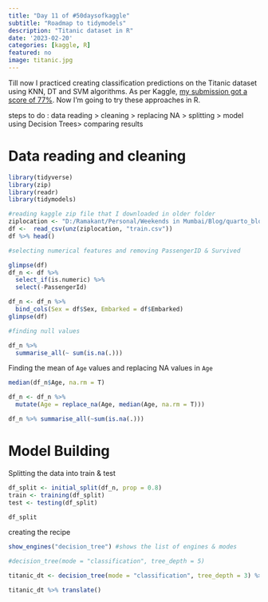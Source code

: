 ```yaml
---
title: "Day 11 of #50daysofkaggle"
subtitle: "Roadmap to tidymodels"
description: "Titanic dataset in R"
date: '2023-02-20'
categories: [kaggle, R]
featured: no
image: titanic.jpg
---
```


Till now I practiced creating classification predictions on the Titanic dataset using KNN, DT and SVM algorithms. As per Kaggle, [my submission got a score of 77%](https://www.kaggle.com/code/dsramakant/titanic-classification-by-decision-trees-python). Now I'm going to try these approaches in R.

steps to do : data reading \> cleaning \> replacing NA \> splitting \> model using Decision Trees\> comparing results

# Data reading and cleaning

```r
library(tidyverse)
library(zip)
library(readr)
library(tidymodels)

#reading kaggle zip file that I downloaded in older folder
ziplocation <- "D:/Ramakant/Personal/Weekends in Mumbai/Blog/quarto_blog/posts/2022-10-12-day-6-of-50daysofkaggle/titanic.zip"
df <-  read_csv(unz(ziplocation, "train.csv"))
df %>% head()

#selecting numerical features and removing PassengerID & Survived

glimpse(df)
df_n <- df %>% 
  select_if(is.numeric) %>% 
  select(-PassengerId)

df_n <- df_n %>% 
  bind_cols(Sex = df$Sex, Embarked = df$Embarked) 
glimpse(df)

#finding null values

df_n %>%  
  summarise_all(~ sum(is.na(.)))
```

Finding the mean of `Age` values and replacing NA values in `Age`

```r
median(df_n$Age, na.rm = T)

df_n <- df_n %>% 
  mutate(Age = replace_na(Age, median(Age, na.rm = T)))

df_n %>% summarise_all(~sum(is.na(.)))
```

# Model Building

Splitting the data into train & test

```r
df_split <- initial_split(df_n, prop = 0.8)
train <- training(df_split)
test <- testing(df_split)

df_split
```

creating the recipe

```r
show_engines("decision_tree") #shows the list of engines & modes

#decision_tree(mode = "classification", tree_depth = 5)

titanic_dt <- decision_tree(mode = "classification", tree_depth = 3) %>% set_engine("rpart")

titanic_dt %>% translate()
```
